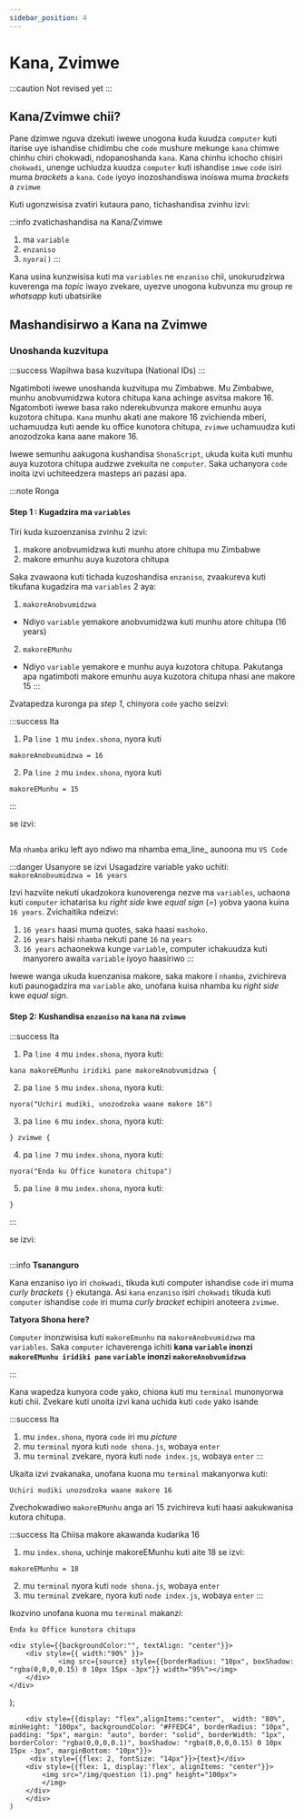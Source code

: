 ```yaml
---
sidebar_position: 4
---
```


# Kana, Zvimwe

:::caution Not revised yet
:::

## Kana/Zvimwe chii?

Pane dzimwe nguva dzekuti iwewe unogona kuda kuudza `computer` kuti itarise uye ishandise chidimbu che `code` mushure mekunge `kana` chimwe chinhu chiri chokwadi, ndopanoshanda `kana`. Kana chinhu ichocho chisiri `chokwadi`, unenge uchiudza kuudza `computer` kuti ishandise `imwe` `code` isiri muma _brackets_ a `kana`. `Code` iyoyo inozoshandiswa inoiswa muma _brackets_ a `zvimwe`

Kuti ugonzwisisa zvatiri kutaura pano, tichashandisa zvinhu izvi: 

:::info zvatichashandisa na Kana/Zvimwe
1. ma `variable`
2. `enzaniso`
3. `nyora()`
:::

Kana usina kunzwisisa kuti ma `variables` ne `enzaniso` chii, unokurudzirwa kuverenga ma _topic_ iwayo zvekare, uyezve unogona kubvunza mu group re _whatsapp_ kuti ubatsirike

## Mashandisirwo a Kana na Zvimwe

### Unoshanda kuzvitupa
:::success Wapihwa basa kuzvitupa (National IDs)
:::

Ngatimboti iwewe unoshanda kuzvitupa mu Zimbabwe. Mu Zimbabwe, munhu anobvumidzwa kutora chitupa kana achinge asvitsa makore 16. Ngatomboti iwewe basa rako nderekubvunza makore emunhu auya kuzotora chitupa. `Kana` munhu akati ane makore 16 zvichienda mberi, uchamuudza kuti aende ku office kunotora chitupa, `zvimwe` uchamuudza kuti anozodzoka kana aane makore 16.


Iwewe semunhu aakugona kushandisa `ShonaScript`, ukuda kuita kuti munhu auya kuzotora chitupa audzwe zvekuita ne `computer`. Saka uchanyora `code` inoita izvi uchiteedzera masteps ari pazasi apa.

:::note Ronga
#### Step 1 : Kugadzira ma `variables`
Tiri kuda kuzoenzanisa zvinhu 2 izvi: 
1. makore anobvumidzwa kuti munhu atore chitupa mu Zimbabwe
2. makore emunhu auya kuzotora chitupa

Saka zvawaona kuti tichada kuzoshandisa `enzaniso`, zvaakureva kuti tikufana kugadzira ma `variables` 2 aya: 

1. `makoreAnobvumidzwa`
- Ndiyo `variable` yemakore anobvumidzwa kuti munhu atore chitupa (16 years) 
2. `makoreEMunhu`
- Ndiyo `variable` yemakore e munhu auya kuzotora chitupa. Pakutanga apa ngatimboti makore emunhu auya kuzotora chitupa nhasi ane makore 15
:::

Zvatapedza kuronga pa _step 1_, chinyora `code` yacho seizvi:

:::success Ita
1. Pa `line 1` mu `index.shona`, nyora kuti
```
makoreAnobvumidzwa = 16
```
2. Pa `line 2` mu `index.shona`, nyora kuti
```
makoreEMunhu = 15
```
:::

se izvi: 

<Image source="/img/kana1.jpeg" />


Ma `nhamba` ariku left ayo ndiwo ma nhamba ema_line_ aunoona mu `VS Code`

:::danger Usanyore se izvi
Usagadzire variable yako uchiti:
`makoreAnobvumidzwa = 16 years`

Izvi hazviite nekuti ukadzokora kunoverenga nezve ma `variables`, uchaona kuti `computer` ichatarisa ku _right side_ kwe _equal sign_ (=) yobva yaona kuina `16 years`. Zvichaitika ndeizvi: 
1. `16 years` haasi muma quotes, saka haasi `mashoko`.
2. `16 years` haisi `nhamba` nekuti pane `16` na `years`
3. `16 years` achaonekwa kunge `variable`, computer ichakuudza kuti manyorero awaita `variable` iyoyo haasiriwo
:::

Iwewe wanga ukuda kuenzanisa makore, saka makore i `nhamba`, zvichireva kuti paunogadzira ma `variable` ako, unofana kuisa nhamba ku _right side_ kwe _equal sign_. 


#### Step 2: Kushandisa `enzaniso` na `kana` na `zvimwe`

:::success Ita

1. Pa `line 4` mu `index.shona`, nyora kuti:
```
kana makoreEMunhu iridiki pane makoreAnobvumidzwa {
```
2. pa `line 5` mu `index.shona`, nyora kuti: 
```
nyora("Uchiri mudiki, unozodzoka waane makore 16")
```
3. pa `line 6` mu `index.shona`, nyora kuti: 
```
} zvimwe {
```
4. pa `line 7` mu `index.shona`, nyora kuti: 
```
nyora("Enda ku Office kunotora chitupa")

```
5. pa `line 8` mu `index.shona`, nyora kuti:
```
}
```
:::

se izvi:

<Image source="/img/kana2.jpeg"/>


<Question text="Hausi watyora shona here apa?"/>

:::info **Tsananguro**

Kana enzaniso iyo iri `chokwadi`, tikuda kuti computer ishandise `code` iri muma _curly brackets_ `{}` ekutanga. Asi `kana` `enzaniso` isiri `chokwadi` tikuda kuti `computer` ishandise `code` iri muma _curly bracket_ echipiri anoteera `zvimwe`.

**Tatyora Shona here?**

`Computer` inonzwisisa kuti `makoreEmunhu` na `makoreAnobvumidzwa` ma `variables`. Saka `computer` ichaverenga ichiti 
**kana `variable` inonzi `makoreEMunhu iridiki pane` `variable` inonzi `makoreAnobvumidzwa`**


:::

Kana wapedza kunyora code yako, chiona kuti mu `terminal` munonyorwa kuti chii.
Zvekare kuti unoita izvi kana uchida kuti `code` yako isande

:::success Ita
1. mu `index.shona`, nyora `code` iri mu _picture_
2. mu `terminal` nyora kuti `node shona.js`, wobaya `enter`
3. mu `terminal` zvekare, nyora kuti `node index.js`, wobaya `enter`
:::


Ukaita izvi zvakanaka, unofana kuona mu `terminal` makanyorwa kuti:
```
Uchiri mudiki unozodzoka waane makore 16
```
Zvechokwadiwo `makoreEMunhu` anga ari 15 zvichireva kuti haasi aakukwanisa kutora chitupa. 


:::success Ita 
Chiisa makore akawanda kudarika 16
1. mu `index.shona`, uchinje makoreEMunhu kuti aite 18 se izvi: 
```
makoreEMunhu = 18
```
2. mu `terminal` nyora kuti `node shona.js`, wobaya `enter`
3. mu `terminal` zvekare, nyora kuti `node index.js`, wobaya `enter`
:::

Ikozvino unofana kuona mu `terminal` makanzi: 

```
Enda ku Office kunotora chitupa
```


    <div style={{backgroundColor:"", textAlign: "center"}}>
        <div style={{ width:"90%" }}>
                <img src={source} style={{borderRadius: "10px", boxShadow: "rgba(0,0,0,0.15) 0 10px 15px -3px"}} width="95%"></img> 
        </div>
    </div>
 
);

        <div style={{display: "flex",alignItems:"center",  width: "80%", minHeight: "100px", backgroundColor: "#FFEDC4", borderRadius: "10px", padding: "5px", margin: "auto", border: "solid", borderWidth: "1px", borderColor: "rgba(0,0,0,0.1)", boxShadow: "rgba(0,0,0,0.15) 0 10px 15px -3px", marginBottom: "10px"}}>
         <div style={{flex: 2, fontSize: "14px"}}>{text}</div> 
        <div style={{flex: 1, display:'flex', alignItems: "center"}}>
            <img src="/img/question (1).png" height="100px">
            </img>
        </div>
        </div>
    )

 